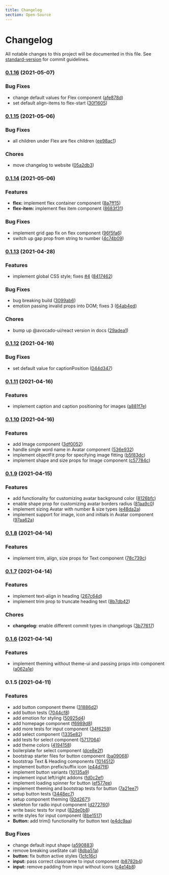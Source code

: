 ```yaml
---
title: Changelog
section: Open-Source
---
```


# Changelog

All notable changes to this project will be documented in this file. See [standard-version](https://github.com/conventional-changelog/standard-version) for commit guidelines.

### [0.1.16](https://github.com/vick_onrails/avocado-ui/compare/v0.1.15...v0.1.16) (2021-05-07)

### Bug Fixes

- change default values for Flex component ([afe878d](https://github.com/vick_onrails/avocado-ui/commit/afe878dde395388993850fa1c8f18651203c2118))
- set default align-items to flex-start ([30f1605](https://github.com/vick_onrails/avocado-ui/commit/30f1605328b6d0a43bf1db27a7f8706995c1a235))

### [0.1.15](https://github.com/vick_onrails/avocado-ui/compare/v0.1.14...v0.1.15) (2021-05-06)

### Bug Fixes

- all children under Flex are flex children ([ee98ac1](https://github.com/vick_onrails/avocado-ui/commit/ee98ac16a0f778708271f8914d9dabccb15b2e24))

### Chores

- move changelog to website ([05a2db3](https://github.com/vick_onrails/avocado-ui/commit/05a2db3908b51439ceed55c39a9b7e7a5ee5c5c0))

### [0.1.14](https://github.com/vick_onrails/avocado-ui/compare/v0.1.13...v0.1.14) (2021-05-06)

### Features

- **flex:** implement flex container component ([8a7ff15](https://github.com/vick_onrails/avocado-ui/commit/8a7ff1551e409d4246bfe540acaea621f79007e7))
- **flex-item:** implement flex item component ([8683f31](https://github.com/vick_onrails/avocado-ui/commit/8683f31e98fb3fe1f7f7581de1c25944e097fa9d))

### Bug Fixes

- implement grid gap fix on flex component ([96f5fa6](https://github.com/vick_onrails/avocado-ui/commit/96f5fa6d2e161143058d372d70bb18b101516d1a))
- switch up gap prop from string to number ([4c74b09](https://github.com/vick_onrails/avocado-ui/commit/4c74b095c3c69a783dbb692daded7b34f1321c0d))

### [0.1.13](https://github.com/vick_onrails/avocado-ui/compare/v0.1.12...v0.1.13) (2021-04-28)

### Features

- implement global CSS style; fixes [#4](https://github.com/vick_onrails/avocado-ui/issues/4) ([8417462](https://github.com/vick_onrails/avocado-ui/commit/8417462aa5e0966c8f39d971b04860e0210931e6))

### Bug Fixes

- bug breaking build ([3099ab6](https://github.com/vick_onrails/avocado-ui/commit/3099ab6d982a32cd2158f0fa524480cf2954147f))
- emotion passing invalid props into DOM; fixes 3 ([64ab4ed](https://github.com/vick_onrails/avocado-ui/commit/64ab4ed7baa8883029c9a480d419a63a09703bce))

### Chores

- bump up @avocado-ui/react version in docs ([29adea1](https://github.com/vick_onrails/avocado-ui/commit/29adea14db4977f419fb518e499bae57b69f7bdd))

### [0.1.12](https://github.com/vick_onrails/avocado-ui/compare/v0.1.11...v0.1.12) (2021-04-16)

### Bug Fixes

- set default value for captionPosition ([044d347](https://github.com/vick_onrails/avocado-ui/commit/044d3473e7f4de6569282515764a592e68ad699e))

### [0.1.11](https://github.com/vick_onrails/avocado-ui/compare/v0.1.10...v0.1.11) (2021-04-16)

### Features

- implement caption and caption positioning for images ([a881f7e](https://github.com/vick_onrails/avocado-ui/commit/a881f7ef020fa22aa697c10b6dda183f53e613ab))

### [0.1.10](https://github.com/vick_onrails/avocado-ui/compare/v0.1.9...v0.1.10) (2021-04-16)

### Features

- add Image component ([3df0052](https://github.com/vick_onrails/avocado-ui/commit/3df005263c11352e6a66cbd454614dbaf1182349))
- handle single word name in Avatar component ([536e932](https://github.com/vick_onrails/avocado-ui/commit/536e932ff80638b91ef4616b397e8d891c3b6f6a))
- implement objectFit prop for specifying image fitting ([b5f83dc](https://github.com/vick_onrails/avocado-ui/commit/b5f83dcae24930ea409aac04f266e4a3cfe47fe5))
- implement shape and size props for Image component ([c57784c](https://github.com/vick_onrails/avocado-ui/commit/c57784c2f69a412cd1b27a74389a6284384b2482))

### [0.1.9](https://github.com/vick_onrails/avocado-ui/compare/v0.1.8...v0.1.9) (2021-04-15)

### Features

- add functionality for customizing avatar background color ([8126bfc](https://github.com/vick_onrails/avocado-ui/commit/8126bfc50a65163b3194600e74bc44afd9f55ed2))
- enable shape prop for customizing avatar borders radius ([81aa9c0](https://github.com/vick_onrails/avocado-ui/commit/81aa9c0c1f8cb982aebc6ffa0c385a86e6b1b3e2))
- implement sizing Avatar with number & size types ([e48da2a](https://github.com/vick_onrails/avocado-ui/commit/e48da2ac95c7b0c95466da8dccd7a6c00bcbbc1d))
- implement support for image, icon and initials in Avatar component ([97aa62a](https://github.com/vick_onrails/avocado-ui/commit/97aa62a147d7c7207709842ba33d4bc236f13e70))

### [0.1.8](https://github.com/vick_onrails/avocado-ui/compare/v0.1.7...v0.1.8) (2021-04-14)

### Features

- implement trim, align, size props for Text component ([78c739c](https://github.com/vick_onrails/avocado-ui/commit/78c739cbd6c7ca0ddbecfcbd5b8b10c7fc5b9b42))

### [0.1.7](https://github.com/vick_onrails/avocado-ui/compare/v0.1.6...v0.1.7) (2021-04-14)

### Features

- implement text-align in heading ([267c64d](https://github.com/vick_onrails/avocado-ui/commit/267c64d0db2507f4add307b3562bce3e2ae80bf4))
- implement trim prop to truncate heading text ([8b7db42](https://github.com/vick_onrails/avocado-ui/commit/8b7db42e302b0a0956bd10604f7ebbb6637198bd))

### Chores

- **changelog:** enable different commit types in changelogs ([3b77617](https://github.com/vick_onrails/avocado-ui/commit/3b77617c666fa4492ab29ef9a0efb2e7880ae5fc))

### [0.1.6](https://github.com/vick_onrails/avocado-ui/compare/v0.1.5...v0.1.6) (2021-04-14)

### Features

- implement theming without theme-ui and passing props into component ([a062a1e](https://github.com/vick_onrails/avocado-ui/commit/a062a1e4bae6221d409fddcd36b83d1b6d927313))

### 0.1.5 (2021-04-11)

### Features

- add button component theme ([31886d2](https://github.com/vick_onrails/avocado-ui/commit/31886d22a4a82608813ae832b17560a809ab54cc))
- add button tests ([7044cf8](https://github.com/vick_onrails/avocado-ui/commit/7044cf86ed5eca6a350ae967f7854fd513256be1))
- add emotion for styling ([50925d4](https://github.com/vick_onrails/avocado-ui/commit/50925d46314fbce2e29dd97ddebe7c889c6386ed))
- add homepage component ([f6989d8](https://github.com/vick_onrails/avocado-ui/commit/f6989d8f563d8d690fd0ea732ba6f6c96f5db07d))
- add more tests for input component ([34f6259](https://github.com/vick_onrails/avocado-ui/commit/34f6259cc58c6950ad5437383e636250fd9d0ca1))
- add select component ([1335e82](https://github.com/vick_onrails/avocado-ui/commit/1335e82bcb60b5fecb833cdbd808eccfe7042481))
- add tests for select component ([5717064](https://github.com/vick_onrails/avocado-ui/commit/5717064bd334197e51bd7f898fbccc6116c567cd))
- add theme colors ([4194158](https://github.com/vick_onrails/avocado-ui/commit/4194158ffd94f825656b98855a9c8719382892f5))
- boilerplate for select component ([dce8e2f](https://github.com/vick_onrails/avocado-ui/commit/dce8e2fa44718c03c598bfde4221a61515369dc7))
- bootstrap starter files for button component ([ba09068](https://github.com/vick_onrails/avocado-ui/commit/ba090682a9bd6c4a3a4dbe51b1e411fbc981c518))
- bootstrap Text & Heading components ([1014512](https://github.com/vick_onrails/avocado-ui/commit/1014512e5643ac796765314ead70ec895648e398))
- implement button prefix/suffix icon ([e44d7f6](https://github.com/vick_onrails/avocado-ui/commit/e44d7f6d49eb9b254ee0cd56408ce9bb17fdc2a4))
- implement button variants ([10135a9](https://github.com/vick_onrails/avocado-ui/commit/10135a9b16fbda42e9d0f5b63963b21ca028157e))
- implement input left/right addons ([fd0c2ef](https://github.com/vick_onrails/avocado-ui/commit/fd0c2efd76971e6d5fcd1c6a032d1c973fc197a3))
- implement loading spinner for button ([ef577ee](https://github.com/vick_onrails/avocado-ui/commit/ef577ee6fa76ee883b3b79dcad7de6436c92b5e6))
- implement theming and bootstrap tests for button ([7a21ee7](https://github.com/vick_onrails/avocado-ui/commit/7a21ee7d5ffbb860b42c2f4630012b78ad9e123d))
- setup button tests ([3448ec7](https://github.com/vick_onrails/avocado-ui/commit/3448ec73bf3932e54f15980b17ee40a1b3668ed5))
- setup component theming ([92d2671](https://github.com/vick_onrails/avocado-ui/commit/92d2671bc26cf1dd52787ba759e1d2b0a1805c19))
- skeleton for radio input component ([d272760](https://github.com/vick_onrails/avocado-ui/commit/d272760dca5688dfa4c13d9de0eb112fb1c8eecd))
- write basic tests for input ([82de0b8](https://github.com/vick_onrails/avocado-ui/commit/82de0b82ade359b6e10df3c6af492d6e93fed088))
- write styles for input component ([8be1517](https://github.com/vick_onrails/avocado-ui/commit/8be1517423089f0f1e0e51ad0c6f396e29d90aad))
- **Button:** add trim() functionality for button text ([e4dc9aa](https://github.com/vick_onrails/avocado-ui/commit/e4dc9aa89955181f867414824fdc24719f17a36e))

### Bug Fixes

- change default input shape ([a590883](https://github.com/vick_onrails/avocado-ui/commit/a59088334a6d75acdc0f3c1a961c1beb4ee67109))
- remove breaking useState call ([8dba51a](https://github.com/vick_onrails/avocado-ui/commit/8dba51af9cdb8ed636a522079f8695419a90b4f2))
- **button:** fix button active styles ([1cfc16c](https://github.com/vick_onrails/avocado-ui/commit/1cfc16cec7d789ffdd9b3a4ab3266667c7191499))
- **input:** pass correct classname to input component ([b8782b4](https://github.com/vick_onrails/avocado-ui/commit/b8782b40d790f24e60fdc3da307a2f5c46daf887))
- **input:** remove padding from input without icons ([c4e14b8](https://github.com/vick_onrails/avocado-ui/commit/c4e14b8d201b0b93e3f818709c85ccced2652759))
